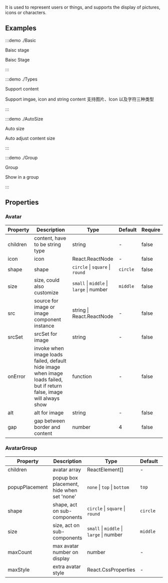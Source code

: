 It is used to represent users or things, and supports the display of pictures, icons or characters.

## Examples

:::demo ./Basic

Baisc stage

Baisc Stage

:::

:::demo ./Types

Support content

Support imgae, icon and string content 支持图片、Icon 以及字符三种类型

:::

:::demo ./AutoSize

Auto size

Auto adjust content size

:::

:::demo ./Group

Group

Show in a group

:::

## Properties

### Avatar

| Property | Description | Type | Default | Require |
| --- | --- | --- | --- | --- |
| children | content, have to be string type | string | - | false |
| icon | icon | React.ReactNode | - | false |
| shape | shape | `circle` \| `square` \| `round` | `circle` | false |
| size | size, could also customize | `small` \| `middle` \| `large` \| number | `middle` | false |
| src | source for image or image component instance | string \| React.ReactNode | - | false |
| srcSet | srcSet for image | string | - | false |
| onError | invoke when image loads failed, default hide image when image loads failed, but if return false, image will always show | function | - | false |
| alt | alt for image | string | - | false |
| gap | gap between border and content | number | 4 | false |

### AvatarGroup

| Property | Description | Type | Default | Require |
| --- | --- | --- | --- | --- |
| children | avatar array | ReactElement[] | - | true |
| popupPlacement | popup box placement, hide when set 'none' | `none` \| `top` \| `bottom` | `top` | false |
| shape | shape, act on sub-components | `circle` \| `square` \| `round` | `circle` | false |
| size | size, act on sub-components | `small` \| `middle` \| `large` \| number | `middle` | false |
| maxCount | max avatar number on display | number | - | false |
| maxStyle | extra avatar style | React.CssProperties | - | false |
